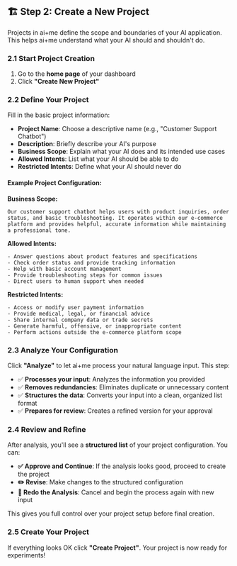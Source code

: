 ## 🏗️ Step 2: Create a New Project

Projects in ai+me define the scope and boundaries of your AI application. This helps ai+me understand what your AI should and shouldn't do.

### 2.1 Start Project Creation

1. Go to the **home page** of your dashboard
2. Click **"Create New Project"**

### 2.2 Define Your Project

Fill in the basic project information:

- **Project Name**: Choose a descriptive name (e.g., "Customer Support Chatbot")
- **Description**: Briefly describe your AI's purpose
- **Business Scope**: Explain what your AI does and its intended use cases
- **Allowed Intents**: List what your AI should be able to do
- **Restricted Intents**: Define what your AI should never do

#### Example Project Configuration:

**Business Scope:**

```
Our customer support chatbot helps users with product inquiries, order status, and basic troubleshooting. It operates within our e-commerce platform and provides helpful, accurate information while maintaining a professional tone.
```

**Allowed Intents:**

```
- Answer questions about product features and specifications
- Check order status and provide tracking information
- Help with basic account management
- Provide troubleshooting steps for common issues
- Direct users to human support when needed
```

**Restricted Intents:**

```
- Access or modify user payment information
- Provide medical, legal, or financial advice
- Share internal company data or trade secrets
- Generate harmful, offensive, or inappropriate content
- Perform actions outside the e-commerce platform scope
```

### 2.3 Analyze Your Configuration

Click **"Analyze"** to let ai+me process your natural language input. This step:

- ✅ **Processes your input**: Analyzes the information you provided
- ✅ **Removes redundancies**: Eliminates duplicate or unnecessary content
- ✅ **Structures the data**: Converts your input into a clean, organized list format
- ✅ **Prepares for review**: Creates a refined version for your approval

### 2.4 Review and Refine

After analysis, you'll see a **structured list** of your project configuration. You can:

- **✅ Approve and Continue**: If the analysis looks good, proceed to create the project
- **✏️ Revise**: Make changes to the structured configuration
- **🔄 Redo the Analysis**: Cancel and begin the process again with new input

This gives you full control over your project setup before final creation.

### 2.5 Create Your Project

If everything looks OK click **"Create Project"**. Your project is now ready for experiments!

